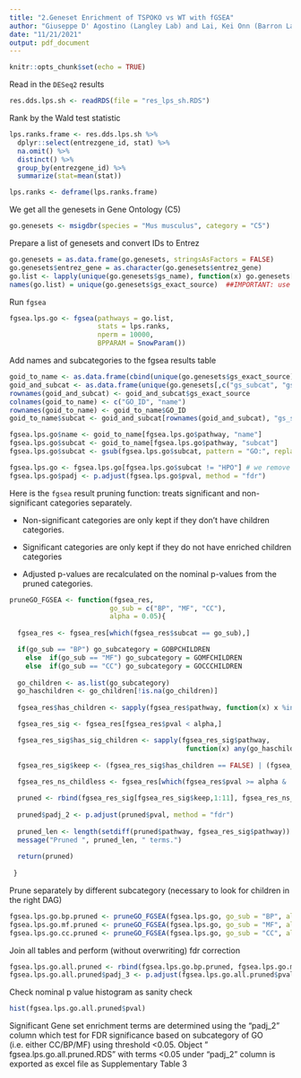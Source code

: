 ---
title: "2.Geneset Enrichment of TSPOKO vs WT with fGSEA"
author: "Giuseppe D' Agostino (Langley Lab) and Lai, Kei Onn (Barron Lab)"
date: "11/21/2021"
output: pdf_document
---

```{r setup, include=FALSE}
knitr::opts_chunk$set(echo = TRUE)
```

Read in the `DESeq2` results

```{r read_counts}
res.dds.lps.sh <- readRDS(file = "res_lps_sh.RDS")
```

Rank by the Wald test statistic

```{r rank}
lps.ranks.frame <- res.dds.lps.sh %>% 
  dplyr::select(entrezgene_id, stat) %>% 
  na.omit() %>% 
  distinct() %>% 
  group_by(entrezgene_id) %>% 
  summarize(stat=mean(stat))

lps.ranks <- deframe(lps.ranks.frame)
```

We get all the genesets in Gene Ontology (C5)

```{r get_genesets}
go.genesets <- msigdbr(species = "Mus musculus", category = "C5")
```

Prepare a list of genesets and convert IDs to Entrez

```{r wrangle_ids}
go.genesets = as.data.frame(go.genesets, stringsAsFactors = FALSE)
go.genesets$entrez_gene = as.character(go.genesets$entrez_gene)
go.list <- lapply(unique(go.genesets$gs_name), function(x) go.genesets[go.genesets$gs_name == x, "entrez_gene"])
names(go.list) = unique(go.genesets$gs_exact_source)  ##IMPORTANT: use gs_exact_source to retain the GO ID
```


Run `fgsea`

```{r run_fgsea}
fgsea.lps.go <- fgsea(pathways = go.list, 
                      stats = lps.ranks,
                      nperm = 10000,
                      BPPARAM = SnowParam())
```


Add names and subcategories to the fgsea results table

```{r}
goid_to_name <- as.data.frame(cbind(unique(go.genesets$gs_exact_source), unique(go.genesets$gs_name)))
goid_and_subcat <- as.data.frame(unique(go.genesets[,c("gs_subcat", "gs_exact_source")]))
rownames(goid_and_subcat) <- goid_and_subcat$gs_exact_source
colnames(goid_to_name) <- c("GO_ID", "name")
rownames(goid_to_name) <- goid_to_name$GO_ID
goid_to_name$subcat <- goid_and_subcat[rownames(goid_and_subcat), "gs_subcat"]

fgsea.lps.go$name <- goid_to_name[fgsea.lps.go$pathway, "name"]
fgsea.lps.go$subcat <- goid_to_name[fgsea.lps.go$pathway, "subcat"]
fgsea.lps.go$subcat <- gsub(fgsea.lps.go$subcat, pattern = "GO:", replacement = "")

fgsea.lps.go <- fgsea.lps.go[fgsea.lps.go$subcat != "HPO"] # we remove HP terms because they are not in the GO graph
fgsea.lps.go$padj <- p.adjust(fgsea.lps.go$pval, method = "fdr")
```


Here is the `fgsea` result pruning function: treats significant and non-significant categories separately. 

- Non-significant categories are only kept if they don't have children categories.

- Significant categories are only kept if they do not have enriched children categories

- Adjusted p-values are recalculated on the nominal p-values from the pruned categories.

```{r prune_function}
pruneGO_FGSEA <- function(fgsea_res, 
                         go_sub = c("BP", "MF", "CC"),
                         alpha = 0.05){
  
  fgsea_res <- fgsea_res[which(fgsea_res$subcat == go_sub),]

  if(go_sub == "BP") go_subcategory = GOBPCHILDREN 
    else  if(go_sub == "MF") go_subcategory = GOMFCHILDREN
    else  if(go_sub == "CC") go_subcategory = GOCCCHILDREN 
  
  go_children <- as.list(go_subcategory)
  go_haschildren <- go_children[!is.na(go_children)]
  
  fgsea_res$has_children <- sapply(fgsea_res$pathway, function(x) x %in% names(go_haschildren))

  fgsea_res_sig <- fgsea_res[fgsea_res$pval < alpha,]

  fgsea_res_sig$has_sig_children <- sapply(fgsea_res_sig$pathway, 
                                            function(x) any(go_haschildren[[x]] %in% fgsea_res_sig$pathway))
   
  fgsea_res_sig$keep <- (fgsea_res_sig$has_children == FALSE) | (fgsea_res_sig$has_children == TRUE & fgsea_res_sig$has_sig_children == FALSE) 
  
  fgsea_res_ns_childless <- fgsea_res[which(fgsea_res$pval >= alpha & !fgsea_res$has_children),]

  pruned <- rbind(fgsea_res_sig[fgsea_res_sig$keep,1:11], fgsea_res_ns_childless[,1:11])
  
  pruned$padj_2 <- p.adjust(pruned$pval, method = "fdr")
  
  pruned_len <- length(setdiff(pruned$pathway, fgsea_res_sig$pathway))
  message("Pruned ", pruned_len, " terms.")
  
  return(pruned)
  
 }
```

Prune separately by different subcategory (necessary to look for children in the right DAG)

```{r}
fgsea.lps.go.bp.pruned <- pruneGO_FGSEA(fgsea.lps.go, go_sub = "BP", alpha = 0.05)
fgsea.lps.go.mf.pruned <- pruneGO_FGSEA(fgsea.lps.go, go_sub = "MF", alpha = 0.05)
fgsea.lps.go.cc.pruned <- pruneGO_FGSEA(fgsea.lps.go, go_sub = "CC", alpha = 0.05)
```

Join all tables and perform (without overwriting) fdr correction

```{r join_tables}
fgsea.lps.go.all.pruned <- rbind(fgsea.lps.go.bp.pruned, fgsea.lps.go.mf.pruned, fgsea.lps.go.cc.pruned)
fgsea.lps.go.all.pruned$padj_3 <- p.adjust(fgsea.lps.go.all.pruned$pval, method = 'fdr')
```

Check nominal p value histogram as sanity check

```{r pval_hist}
hist(fgsea.lps.go.all.pruned$pval)
```

Significant Gene set enrichment terms are determined using the "padj_2"  column which test for FDR significance based on subcategory of GO (i.e. either CC/BP/MF) using threshold <0.05.
Object " fgsea.lps.go.all.pruned.RDS" with terms <0.05 under "padj_2" column is exported as excel file as Supplementary Table 3